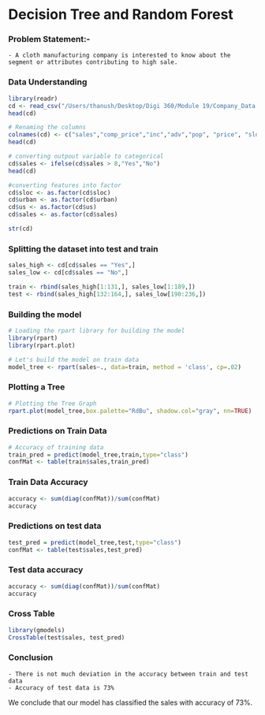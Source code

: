 # Decision Tree and Random Forest

### Problem Statement:- 

    - A cloth manufacturing company is interested to know about the segment or attributes contributing to high sale.

### Data Understanding

```r
library(readr)
cd <- read_csv("/Users/thanush/Desktop/Digi 360/Module 19/Company_Data.csv")
head(cd)
```

```r
# Renaming the columns
colnames(cd) <- c("sales","comp_price","inc","adv","pop", "price", "sloc", "age","edu","urban","us")
head(cd)
```

```r
# converting outpout variable to categorical
cd$sales <- ifelse(cd$sales > 8,"Yes","No")
head(cd)
```


```r
#converting features into factor
cd$sloc <- as.factor(cd$sloc)
cd$urban <- as.factor(cd$urban)
cd$us <- as.factor(cd$us)
cd$sales <- as.factor(cd$sales)
```

```r
str(cd)
```


### Splitting the dataset into test and train

```r
sales_high <- cd[cd$sales == "Yes",] 
sales_low <- cd[cd$sales == "No",]

```


```r
train <- rbind(sales_high[1:131,], sales_low[1:189,])
test <- rbind(sales_high[132:164,], sales_low[190:236,])
```

### Building the model

```r
# Loading the rpart library for building the model
library(rpart)
library(rpart.plot)
```

```r
# Let's build the model on train data
model_tree <- rpart(sales~., data=train, method = 'class', cp=.02)
```

### Plotting a Tree

```r
# Plotting the Tree Graph
rpart.plot(model_tree,box.palette="RdBu", shadow.col="gray", nn=TRUE)
```

### Predictions on Train Data

```r
# Accuracy of training data
train_pred = predict(model_tree,train,type="class")
confMat <- table(train$sales,train_pred)
```

### Train Data Accuracy

```r
accuracy <- sum(diag(confMat))/sum(confMat)
accuracy
```

### Predictions on test data

```r
test_pred = predict(model_tree,test,type="class")
confMat <- table(test$sales,test_pred)
```

### Test data accuracy

```r
accuracy <- sum(diag(confMat))/sum(confMat)
accuracy
```

### Cross Table

```r
library(gmodels)
CrossTable(test$sales, test_pred)
```

### Conclusion

    - There is not much deviation in the accuracy between train and test data
    - Accuracy of test data is 73%
    
We conclude that our model has classified the sales with accuracy of 73%. 

